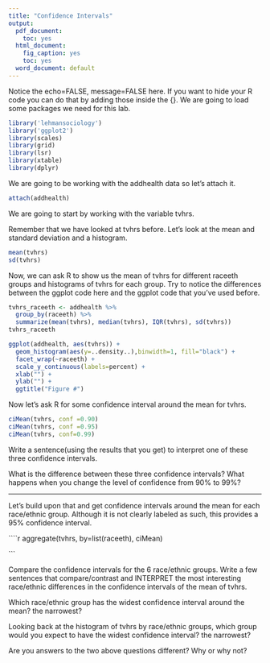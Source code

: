 ```yaml
---
title: "Confidence Intervals"
output:
  pdf_document:
    toc: yes
  html_document:
    fig_caption: yes
    toc: yes
  word_document: default
---
```

<!-- Lab: Confidence intervals for means and proportions -->

Notice the echo=FALSE, message=FALSE here.  If you want to hide your R code you can do that by adding those inside the {}.
We are going to load some packages we need for this lab.
````r

library('lehmansociology')
library('ggplot2')
library(scales)
library(grid)
library(lsr)
library(xtable) 
library(dplyr)
````

We are going to be working with the addhealth data so let's attach it.
````r
attach(addhealth)
````
We are going to start by working with the variable tvhrs.

Remember that we have looked at tvhrs before. Let's look at the mean and standard deviation and a histogram.

````r
mean(tvhrs)
sd(tvhrs)
````

Now, we can ask R to show us the mean of tvhrs for different raceeth groups and histograms of tvhrs for each group. Try to notice the differences between the ggplot code here and the ggplot code that you've used before.
````r
tvhrs_raceeth <- addhealth %>% 
  group_by(raceeth) %>% 
  summarize(mean(tvhrs), median(tvhrs), IQR(tvhrs), sd(tvhrs))
tvhrs_raceeth

ggplot(addhealth, aes(tvhrs)) +
  geom_histogram(aes(y=..density..),binwidth=1, fill="black") +
  facet_wrap(~raceeth) +
  scale_y_continuous(labels=percent) +
  xlab("") +
  ylab("") +
  ggtitle("Figure #")
````

Now let's ask R for some confidence interval around the mean for tvhrs.

````r
ciMean(tvhrs, conf =0.90)
ciMean(tvhrs, conf =0.95)
ciMean(tvhrs, conf=0.99)

````

Write a sentence(using the results that you get) to interpret one of these three confidence intervals.


What is the difference between these three confidence intervals? What happens when you change the level of confidence from 90% to 99%?

------


Let's build upon that and get confidence intervals around the mean for each race/ethnic group. Although it is not clearly labeled as such, this provides a 95% confidence interval.

````r

aggregate(tvhrs, by=list(raceeth), ciMean)

```


Compare the confidence intervals for the 6 race/ethnic groups. Write a few sentences that compare/contrast and INTERPRET the most interesting race/ethnic differences in the confidence intervals of the mean of tvhrs.


Which race/ethnic group has the widest confidence interval around the mean? the narrowest?

Looking back at the histogram of tvhrs by race/ethnic groups, which group would you expect to have the widest confidence interval? the narrowest? 

Are you answers to the two above questions different? Why or why not?
